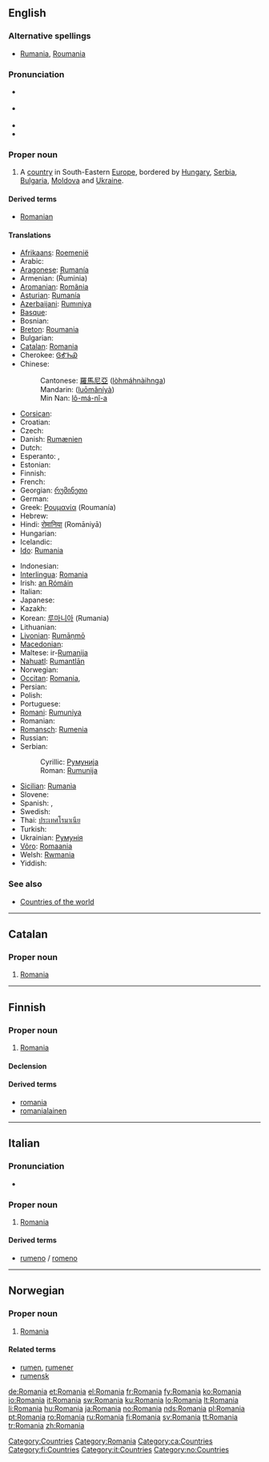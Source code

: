 {{also|romania|România|Románia}}
==English==
{{wikipedia}}

===Alternative spellings===
* [[Rumania]], [[Roumania]] {{italbrac|archaic}}

===Pronunciation===
* {{a|UK}} {{IPA|/ɹəʊˈmeɪ.ni.ə/}}
* {{a|US}} {{IPA|/ɹoʊˈmeɪ.ni.ə/}}
* {{audio|en-us-Romania.ogg|Audio (US)}}
* {{rhymes|eɪniə}}

===Proper noun===
{{en-proper noun}}

# A [[country]] in South-Eastern [[Europe]], bordered by [[Hungary]], [[Serbia]], [[Bulgaria]], [[Moldova]] and [[Ukraine]].

====Derived terms====
* [[Romanian]]

====Translations====
{{trans-top|South-Eastern European country}}
* [[Afrikaans]]: [[Roemenië]]
* Arabic: {{Arab|[[رومانيا]]}} {{IPAchar|(rumániya)}} {{f}}
* [[Aragonese]]: [[Rumanía]]
* Armenian: {{t-|hy|Ռումինիա|sc=Hayeren|xs=Armenian}} (R̄uminia)
* [[Aromanian]]: [[Romãnia]]
* [[Asturian]]: [[Rumanía]]
* [[Azerbaijani]]: [[Rumıniya]]
* [[Basque]]: {{t-|eu|Errumania|xs=Basque}}
* Bosnian: {{t-|bs|Rumunija|f}}
* [[Breton]]: [[Roumania]]
* Bulgarian: {{t|bg|Румъния|g=f|sc=Cyrl}}
* [[Catalan]]: [[#Catalan|Romania]] {{f}}
* Cherokee: [[ᎶᎹᏂᏯ]]
* Chinese:
*: Cantonese: [[羅馬尼亞]] ([[lòhmáhnàihnga]])
*: Mandarin: {{zh-ts|[[羅馬尼亞]]|[[罗马尼亚]]}} ([[luōmǎníyà]])
*: Min Nan: [[lô-má-nî-a]]
* [[Corsican]]: {{t-|co|Rumenia|xs=Corsican}}
* Croatian: {{t-|hr|Rumunjska|f}}
* Czech: {{t+|cs|Rumunsko|n}}
* Danish: [[Rumænien]]
* Dutch: {{t+|nl|Roemenië}}
* Esperanto: {{t-|eo|Rumanio|xs=Esperanto}}, {{t-|eo|Rumanujo|xs=Esperanto}}
* Estonian: {{t-|et|Rumeenia}}
* Finnish: {{t+|fi|Romania}}
* French: {{t+|fr|Roumanie|f}}
* Georgian: [[რუმინეთი]]
* German: {{t+|de|Rumänien|n}}
* Greek: [[Ρουμανία]] {{f}} (Roumanía)
* Hebrew: {{t+|he|רומניה|sc=Hebr}}
* Hindi: [[रोमानिया]] (Romāniyā)
* Hungarian: {{t+|hu|Románia}}
* Icelandic: {{t+|is|Rúmenía|f}}
* [[Ido]]: [[Rumania]]
{{trans-mid}}
* Indonesian: {{t-|id|Rumania|xs=Indonesian}}
* [[Interlingua]]: [[#Interlingua|Romania]]
* Irish: [[an Rómáin]] {{f}}
* Italian: {{t+|it|Romania|f}}
* Japanese: {{t+|ja|ルーマニア|tr=Rūmania|sc=Jpan}}
* Kazakh: {{t-|kk|Румыния|sc=Cyrl|xs=Kazakh}}
* Korean: [[루마니아]] (Rumania)
* Lithuanian: {{t+|lt|Rumunija|xs=Lithuanian}}
* [[Livonian]]: [[Rumāņmō]]
* [[Macedonian]]: {{t+|mk|Романија|f|tr=Románija|sc=Cyrl|xs=Macedonian}}
* Maltese: ir-[[Rumanija]]
* [[Nahuatl]]: [[Rumantlān]]
* Norwegian: {{t+|no|Romania}}
* [[Occitan]]: [[#Occitan|Romania]], {{t|oc|Roumagnu|xs=Occitan}}
* Persian: {{t-|fa|رومانی|tr=Rumāni|sc=fa-Arab|xs=Persian}}
* Polish: {{t+|pl|Rumunia}}
* Portuguese: {{t+|pt|Roménia|f}}
* [[Romani]]: [[Rumuniya]]
* Romanian: {{t+|ro|România|f}}
* [[Romansch]]: [[Rumenia]]
* Russian: {{t+|ru|Румыния|f|tr=Rumýnija|sc=Cyrl}}
* Serbian:
*: Cyrillic: [[Румунија]] {{f}}
*: Roman: [[Rumunija#Serbian|Rumunija]] {{f}}
* [[Sicilian]]: [[Rumanìa]] {{f}}
* Slovene: {{t+|sl|Romunija|f}}
* Spanish: {{t+|es|Rumania|f}}, {{t+|es|Rumanía|f}}
* Swedish: {{t+|sv|Rumänien}}
* Thai: [[ประเทศโรมาเนีย]]
* Turkish: {{t+|tr|Romanya}}
* Ukrainian: [[Румунія]]
* [[Võro]]: [[Romaania]]
* Welsh: [[Rwmania]] {{f}}
* Yiddish: {{Hebr|[[ראמעניע]]}}
{{trans-bottom}}

===See also===
* [[Appendix:Countries of the world|Countries of the world]]

[[Category:Countries]]
[[Category:Romania]]

----

==Catalan==
{{wikipedia|lang=ca}}

===Proper noun===
{{infl|ca|proper noun|gender=f}}

# [[Romania#English|Romania]]

[[Category:ca:Countries]]

----

==Finnish==
{{wikipedia|lang=fi}}

===Proper noun===
{{infl|fi|proper noun}}

# [[#English|Romania]]

====Declension====
{{fi-decl-kulkija|Romani|np=1}}

====Derived terms====
* [[romania]]
* [[romanialainen]]

[[Category:fi:Countries]]

----

==Italian==
{{wikipedia|lang=it}}

===Pronunciation===
* {{IPA|/romaˈnia/|lang=it}}

===Proper noun===
{{infl|it|proper noun|gender=f}}

# [[Romania#English|Romania]]

====Derived terms====
* [[rumeno]] / [[romeno]]

[[Category:it:Countries]]

----

==Norwegian==
{{wikipedia|lang=no}}

===Proper noun===
{{infl|no|proper noun}}

# [[#English|Romania]]

====Related terms====
* [[rumen]], [[rumener]]
* [[rumensk]]

[[Category:no:Countries]]

[[de:Romania]]
[[et:Romania]]
[[el:Romania]]
[[fr:Romania]]
[[fy:Romania]]
[[ko:Romania]]
[[io:Romania]]
[[it:Romania]]
[[sw:Romania]]
[[ku:Romania]]
[[lo:Romania]]
[[lt:Romania]]
[[li:Romania]]
[[hu:Romania]]
[[ja:Romania]]
[[no:Romania]]
[[nds:Romania]]
[[pl:Romania]]
[[pt:Romania]]
[[ro:Romania]]
[[ru:Romania]]
[[fi:Romania]]
[[sv:Romania]]
[[tt:Romania]]
[[tr:Romania]]
[[zh:Romania]]